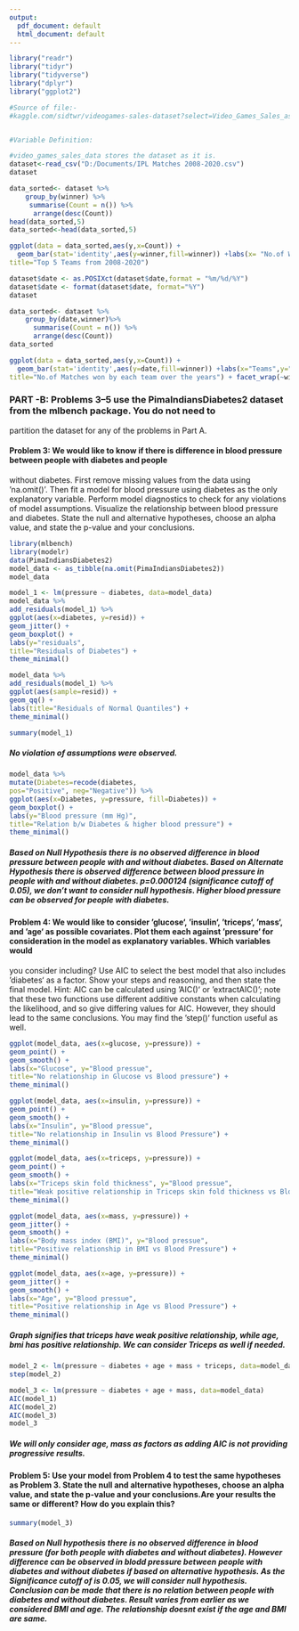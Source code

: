 ---
output:
  pdf_document: default
  html_document: default
---
```{r}
library("readr")
library("tidyr")
library("tidyverse")
library("dplyr")
library("ggplot2")
```


```{r}
#Source of file:- 
#kaggle.com/sidtwr/videogames-sales-dataset?select=Video_Games_Sales_as_at_22_Dec_2016.csv


#Variable Definition: 

#video_games_sales_data stores the dataset as it is.
dataset<-read_csv("D:/Documents/IPL Matches 2008-2020.csv")
dataset

data_sorted<- dataset %>%
    group_by(winner) %>%
     summarise(Count = n()) %>%
      arrange(desc(Count))
head(data_sorted,5)
data_sorted<-head(data_sorted,5)
```

```{r}
ggplot(data = data_sorted,aes(y,x=Count)) +
  geom_bar(stat='identity',aes(y=winner,fill=winner)) +labs(x= "No.of Wins",y="Teams",
title="Top 5 Teams from 2008-2020")
```
```{r}
dataset$date <- as.POSIXct(dataset$date,format = "%m/%d/%Y")
dataset$date <- format(dataset$date, format="%Y")
dataset

```
```{r}
data_sorted<- dataset %>%
    group_by(date,winner)%>%
      summarise(Count = n()) %>%
      arrange(desc(Count))
data_sorted
```

```{r}
ggplot(data = data_sorted,aes(y,x=Count)) +
  geom_bar(stat='identity',aes(y=date,fill=winner)) +labs(x="Teams",y="Year",
title="No.of Matches won by each team over the years") + facet_wrap(~winner) 
```
### PART -B: Problems 3–5 use the PimaIndiansDiabetes2 dataset from the mlbench package. You do not need to
partition the dataset for any of the problems in Part A. 

#### Problem 3: We would like to know if there is difference in blood pressure between people with diabetes and people
without diabetes. First remove missing values from the data using ‘na.omit()‘. Then fit a model for blood pressure using diabetes as the only explanatory variable. Perform model diagnostics to check for any violations of model
assumptions. Visualize the relationship between blood pressure and diabetes. State the null and alternative hypotheses, choose an alpha value, and state the p-value and your conclusions.


```{r}
library(mlbench)
library(modelr)
data(PimaIndiansDiabetes2)
model_data <- as_tibble(na.omit(PimaIndiansDiabetes2))
model_data
```


```{r}
model_1 <- lm(pressure ~ diabetes, data=model_data)
model_data %>%
add_residuals(model_1) %>%
ggplot(aes(x=diabetes, y=resid)) +
geom_jitter() +
geom_boxplot() +
labs(y="residuals",
title="Residuals of Diabetes") +
theme_minimal()
```

```{r}
model_data %>%
add_residuals(model_1) %>%
ggplot(aes(sample=resid)) +
geom_qq() +
labs(title="Residuals of Normal Quantiles") +
theme_minimal()

summary(model_1)
```
##### No violation of assumptions were observed.

```{r}
model_data %>%
mutate(Diabetes=recode(diabetes,
pos="Positive", neg="Negative")) %>%
ggplot(aes(x=Diabetes, y=pressure, fill=Diabetes)) +
geom_boxplot() +
labs(y="Blood pressure (mm Hg)",
title="Relation b/w Diabetes & higher blood pressure") +
theme_minimal()
```
##### Based on Null Hypothesis there is no observed difference in blood pressure between people with and without diabetes. Based on Alternate Hypothesis there is observed difference between blood pressure in people with and without diabetes. p=0.000124 (significance cutoff of 0.05), we don't want to consider null hypothesis. Higher blood pressure can be observed for people with diabetes.


#### Problem 4: We would like to consider ‘glucose‘, ‘insulin‘, ‘triceps‘, ‘mass‘, and ‘age‘ as possible covariates. Plot them each against ‘pressure‘ for consideration in the model as explanatory variables. Which variables would
you consider including? Use AIC to select the best model that also includes ‘diabetes‘ as a factor. Show your steps and reasoning, and then state the final model. Hint: AIC can be calculated using ‘AIC()‘ or ‘extractAIC()‘; note that these two functions use different additive constants when calculating the likelihood, and so give differing values for AIC. However, they should lead to the same conclusions. You may find the ‘step()‘ function useful as well.


```{r}
ggplot(model_data, aes(x=glucose, y=pressure)) +
geom_point() +
geom_smooth() +
labs(x="Glucose", y="Blood pressue",
title="No relationship in Glucose vs Blood pressure") +
theme_minimal()

```

```{r}
ggplot(model_data, aes(x=insulin, y=pressure)) +
geom_point() +
geom_smooth() +
labs(x="Insulin", y="Blood pressue",
title="No relationship in Insulin vs Blood Pressure") +
theme_minimal()

```
```{r}
ggplot(model_data, aes(x=triceps, y=pressure)) +
geom_point() +
geom_smooth() +
labs(x="Triceps skin fold thickness", y="Blood pressue",
title="Weak positive relationship in Triceps skin fold thickness vs Blood Pressure") +
theme_minimal()

```
```{r}
ggplot(model_data, aes(x=mass, y=pressure)) +
geom_jitter() +
geom_smooth() +
labs(x="Body mass index (BMI)", y="Blood pressue",
title="Positive relationship in BMI vs Blood Pressure") +
theme_minimal()

```
```{r}
ggplot(model_data, aes(x=age, y=pressure)) +
geom_jitter() +
geom_smooth() +
labs(x="Age", y="Blood pressue",
title="Positive relationship in Age vs Blood Pressure") +
theme_minimal()

```
##### Graph signifies that triceps have weak positive relationship, while age, bmi has positive relationship. We can consider Triceps as well if needed.

```{r}
model_2 <- lm(pressure ~ diabetes + age + mass + triceps, data=model_data)
step(model_2)

```

```{r}
model_3 <- lm(pressure ~ diabetes + age + mass, data=model_data)
AIC(model_1)
AIC(model_2)
AIC(model_3)
model_3

```
##### We will only consider age, mass as factors as adding AIC is not providing progressive results.


#### Problem 5: Use your model from Problem 4 to test the same hypotheses as Problem 3. State the null and alternative hypotheses, choose an alpha value, and state the p-value and your conclusions.Are your results the same or different? How do you explain this?


```{r}
summary(model_3)

```
##### Based on Null hypothesis there is no observed difference in blood pressure (for both people with diabetes and without diabetes). However difference can be observed in blodd pressure between people with diabetes and without diabetes if based on alternative hypothesis. As the Significance cutoff of is 0.05, we will consider null hypothesis. Conclusion can be made that there is no relation between people with diabetes and without diabetes. Result varies from earlier as we considered BMI and age. The relationship doesnt exist if the age and BMI are same.
